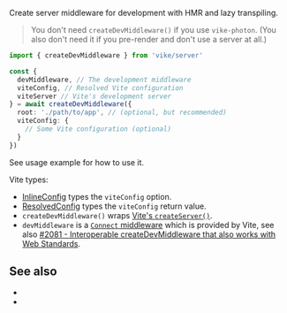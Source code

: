 
Create server middleware for development with <Link href="/glossary#hmr">HMR</Link> and <Link href="/lazy-transpiling">lazy transpiling</Link>.

> You don't need `createDevMiddleware()` if you use <Link href="/vike-photon">`vike-photon`</Link>. (You also don't need it if you <Link href="/pre-rendering">pre-render</Link> and don't use a server at all.)

```ts
import { createDevMiddleware } from 'vike/server'

const {
  devMiddleware, // The development middleware
  viteConfig, // Resolved Vite configuration
  viteServer // Vite's development server
} = await createDevMiddleware({
  root: './path/to/app', // (optional, but recommended)
  viteConfig: {
    // Some Vite configuration (optional)
  }
})
```

See <Link href="/renderPage#usage">usage example</Link> for how to use it.

Vite types:
- [InlineConfig](https://vite.dev/guide/api-javascript.html#inlineconfig) types the `viteConfig` option.
- [ResolvedConfig](https://vite.dev/guide/api-javascript.html#resolvedconfig) types the `viteConfig` return value.
- `createDevMiddleware()` wraps [Vite's `createServer()`](https://vite.dev/guide/api-javascript.html#createserver).
- `devMiddleware` is a [`Connect` middleware](https://www.npmjs.com/package/connect) which is provided by Vite, see also [#2081 - Interoperable createDevMiddleware that also works with Web Standards](https://github.com/vikejs/vike/issues/2081).


## See also

- <Link href="/renderPage" />
- <Link href="/api" />
